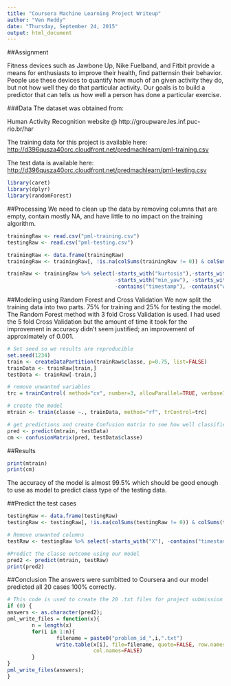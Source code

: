 ```yaml
---
title: "Coursera Machine Learning Project Writeup"
author: "Ven Reddy"
date: "Thursday, September 24, 2015"
output: html_document
---
```

##Assignment

Fitness devices such as Jawbone Up, Nike Fuelband, and Fitbit provide a means for enthusiasts to improve their health, find patternsin their behavior.  People use these devices to quantify how much of an given activity they do, but not how well they do that particular activity. Our goals is to build a predictor that can tells us how well a person has done a particular exercise.  

###Data
The dataset was obtained from:

Human Activity Recognition website @ http://groupware.les.inf.puc-rio.br/har

The training data for this project is available here: 
<http://d396qusza40orc.cloudfront.net/predmachlearn/pml-training.csv>

The test data is available here: 
<http://d396qusza40orc.cloudfront.net/predmachlearn/pml-testing.csv>

```r
library(caret)
library(dplyr)
library(randomForest)
```


##Processing
We need to clean up the data by removing columns that are empty, contain mostly NA, and have little to no impact on the training algorithm. 
```r
trainingRaw <- read.csv("pml-training.csv")
testingRaw <- read.csv("pml-testing.csv")

trainingRaw <- data.frame(trainingRaw)
trainingRaw <- trainingRaw[, !is.na(colSums(trainingRaw != 0)) & colSums(trainingRaw != 0) > 0]

trainRaw <- trainingRaw %>% select(-starts_with("kurtosis"),-starts_with("skewness"), -starts_with("max_yaw"),
                                   -starts_with("min_yaw"), -starts_with("amplitude_yaw"), -starts_with("X"), -starts_with("user_name"),
                                   -contains("timestamp"), -contains("window"))

```
##Modeling using Random Forest and Cross Validation
We now split the training data into two parts.  75% for training and 25% for testing the model.  The Random Forest method with 3 fold Cross Validation is used. I had used the 5 fold Cross Validation but the amount of time it took for the improvement in accuracy didn't seem justified; an improvement of approximately of 0.001.
```r

# Set seed so we results are reproducible
set.seed(1234)
train <- createDataPartition(trainRaw$classe, p=0.75, list=FALSE)
trainData <- trainRaw[train,]
testData <- trainRaw[-train,]

# remove unwanted variables
trc = trainControl( method="cv", number=3, allowParallel=TRUE, verboseIter=TRUE) 

# create the model
mtrain <- train(classe ~., trainData, method="rf", trControl=trc)

# get predictions and create Confusion matrix to see how well classifier performance is
pred <- predict(mtrain, testData)
cm <- confusionMatrix(pred, testData$classe)

```
##Results
```r
print(mtrain)
print(cm)
```
The accuracy of the model is almost 99.5% which should be good enough to use as model to predict class type of the testing data.

##Predict the test cases
```r

testingRaw <- data.frame(testingRaw)
testingRaw <- testingRaw[, !is.na(colSums(testingRaw != 0)) & colSums(testingRaw != 0) > 0]

# Remove unwanted columns
testRaw <- testingRaw %>% select(-starts_with("X"), -contains("timestamp"), -contains("window"), -contains("user_name"))

#Predict the classe outcome using our model
pred2 <- predict(mtrain, testRaw)
print(pred2)
```
##Conclusion
The answers were sumbitted to Coursera and our model predicted all 20 cases 100% correctly.
```r
# This code is used to create the 20 .txt files for project submission
if (0) {
answers <- as.character(pred2);
pml_write_files = function(x){
        n = length(x)
        for(i in 1:n){
                filename = paste0("problem_id_",i,".txt")
                write.table(x[i], file=filename, quote=FALSE, row.names=FALSE, 
                            col.names=FALSE)
        }
}
pml_write_files(answers);
}

```
